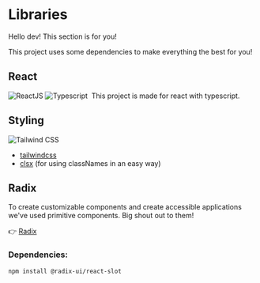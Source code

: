 
<Meta title="Libraries" />

# Libraries

Hello dev! This section is for you!

This project uses some dependencies to make everything the best for you!

## React 
<img class="inline-block" src="https://img.shields.io/badge/React-20232A?style=for-the-badge&logo=react&logoColor=61DAFB" alt="ReactJS"/> <img class="inline-block" src="https://img.shields.io/badge/TypeScript-007ACC?style=for-the-badge&logo=typescript&logoColor=white" alt="Typescript" />
<img class="inline-block" src="" alt="" />
This project is made for react with typescript.

## Styling
<img class="inline-block" src="https://img.shields.io/badge/Tailwind_CSS-38B2AC?style=for-the-badge&logo=tailwind-css&logoColor=white" alt="Tailwind CSS" />

- [tailwindcss](https://tailwindcss.com/docs/installation)
- [clsx](https://www.npmjs.com/package/clsx) (for using classNames in an easy way)


## Radix

To create customizable components and create accessible applications we've used primitive components. Big shout out to them!

👉 [Radix](https://www.radix-ui.com/) 

### Dependencies:

```bash
npm install @radix-ui/react-slot

```
